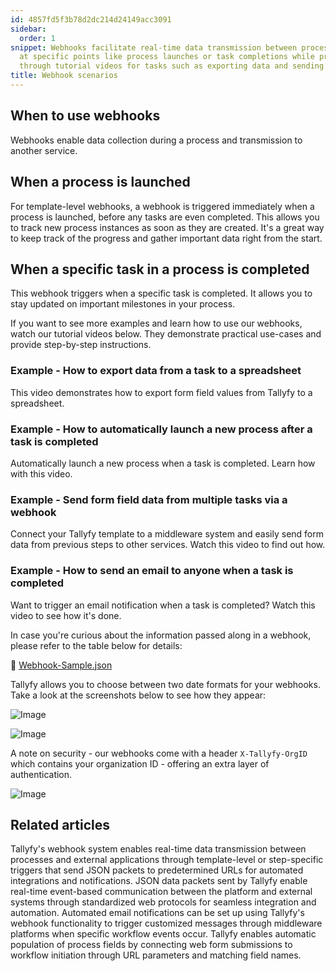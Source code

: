 ```yaml
---
id: 4857fd5f3b78d2dc214d24149acc3091
sidebar:
  order: 1
snippet: Webhooks facilitate real-time data transmission between processes by triggering
  at specific points like process launches or task completions while providing examples
  through tutorial videos for tasks such as exporting data and sending automated emails.
title: Webhook scenarios
---
```


## When to use webhooks

Webhooks enable data collection during a process and transmission to another service.

## When a process is launched

For template-level webhooks, a webhook is triggered immediately when a process is launched, before any tasks are even completed. This allows you to track new process instances as soon as they are created. It's a great way to keep track of the progress and gather important data right from the start.

## When a specific task in a process is completed

This webhook triggers when a specific task is completed. It allows you to stay updated on important milestones in your process.

If you want to see more examples and learn how to use our webhooks, watch our tutorial videos below. They demonstrate practical use-cases and provide step-by-step instructions.

### Example - How to export data from a task to a spreadsheet

This video demonstrates how to export form field values from Tallyfy to a spreadsheet.

<lite-vimeo videoid="349793950"></lite-vimeo>

### Example - How to automatically launch a new process after a task is completed

Automatically launch a new process when a task is completed. Learn how with this video.

<lite-vimeo videoid="289313624"></lite-vimeo>

### Example - Send form field data from multiple tasks via a webhook

Connect your Tallyfy template to a middleware system and easily send form data from previous steps to other services. Watch this video to find out how.

<lite-vimeo videoid="311699511"></lite-vimeo>

### Example - How to send an email to anyone when a task is completed

Want to trigger an email notification when a task is completed? Watch this video to see how it's done.

<lite-vimeo videoid="344182415"></lite-vimeo>

In case you're curious about the information passed along in a webhook, please refer to the table below for details:

📌 [Webhook-Sample.json](https://screenshots.tallyfy.com/Webhook-Sample.json)

Tallyfy allows you to choose between two date formats for your webhooks. Take a look at the screenshots below to see how they appear:

![Image](https://screenshots.tallyfy.com/file-2wtr39D8Zq.png)

![Image](https://screenshots.tallyfy.com/file-kiArgQohN2.png)

A note on security - our webhooks come with a header `X-Tallyfy-OrgID` which contains your organization ID - offering an extra layer of authentication.

![Image](https://screenshots.tallyfy.com/file-g5qdMzYyEK.png)


## Related articles
<CardGrid>
<LinkTitleCard header="<b>Webhooks > Details about webhooks</b>" href="/products/pro/integrations/webhooks/how-to-set-up-webhooks-in-tallyfy/" > Tallyfy's webhook system enables real-time data transmission between processes and external applications through template-level or step-specific triggers that send JSON packets to predetermined URLs for automated integrations and notifications. </LinkTitleCard>
<LinkTitleCard header="<b>Integrations > Webhooks</b>" href="/products/pro/integrations/webhooks/" > JSON data packets sent by Tallyfy enable real-time event-based communication between the platform and external systems through standardized web protocols for seamless integration and automation. </LinkTitleCard>
<LinkTitleCard header="<b>Webhooks > Send emails using webhooks</b>" href="/products/pro/integrations/webhooks/how-can-i-send-emails-using-webhooks-in-tallyfy/" > Automated email notifications can be set up using Tallyfy's webhook functionality to trigger customized messages through middleware platforms when specific workflow events occur. </LinkTitleCard>
<LinkTitleCard header="<b>Launching > Launch a process from a web form</b>" href="/products/pro/launching/how-to-launch-a-tallyfy-process-from-a-webform/" > Tallyfy enables automatic population of process fields by connecting web form submissions to workflow initiation through URL parameters and matching field names. </LinkTitleCard>
</CardGrid>